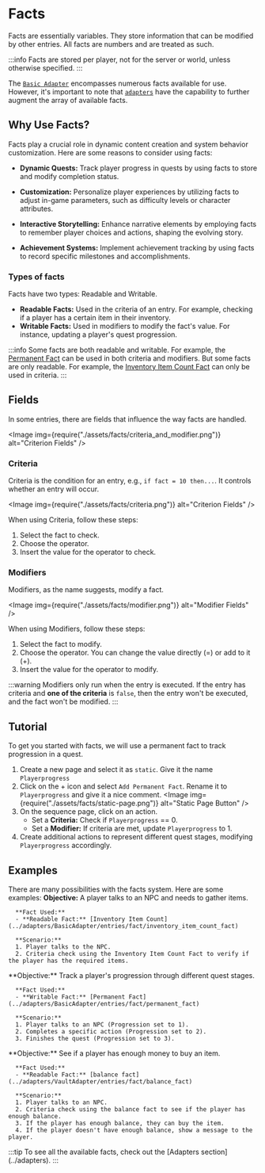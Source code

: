 
# Facts

Facts are essentially variables. They store information that can be modified by other entries. All facts are numbers and are treated as such.

:::info
Facts are stored per player, not for the server or world, unless otherwise specified.
:::

The [`Basic Adapter`](../adapters/BasicAdapter) encompasses numerous facts available for use. However, it's important to note that [`adapters`](adapters) have the capability to further augment the array of available facts.

## Why Use Facts?

Facts play a crucial role in dynamic content creation and system behavior customization. Here are some reasons to consider using facts:

- **Dynamic Quests:** Track player progress in quests by using facts to store and modify completion status.

- **Customization:** Personalize player experiences by utilizing facts to adjust in-game parameters, such as difficulty levels or character attributes.

- **Interactive Storytelling:** Enhance narrative elements by employing facts to remember player choices and actions, shaping the evolving story.

- **Achievement Systems:** Implement achievement tracking by using facts to record specific milestones and accomplishments.

### Types of facts
Facts have two types: Readable and Writable.
- **Readable Facts:** Used in the criteria of an entry. For example, checking if a player has a certain item in their inventory.
- **Writable Facts:** Used in modifiers to modify the fact's value. For instance, updating a player's quest progression.

:::info
Some facts are both readable and writable. For example, the [Permanent Fact](../adapters/BasicAdapter/entries/fact/permanent_fact) can be used in both criteria and modifiers.
But some facts are only readable. For example, the [Inventory Item Count Fact](../adapters/BasicAdapter/entries/fact/inventory_item_count_fact) can only be used in criteria.
:::
## Fields
In some entries, there are fields that influence the way facts are handled.

<Image img={require("./assets/facts/criteria_and_modifier.png")} alt="Criterion Fields" />

### Criteria

Criteria is the condition for an entry, e.g., `if fact = 10 then...`. It controls whether an entry will occur.

<Image img={require("./assets/facts/criteria.png")} alt="Criterion Fields" />

When using Criteria, follow these steps:
1. Select the fact to check.
2. Choose the operator.
3. Insert the value for the operator to check.

### Modifiers

Modifiers, as the name suggests, modify a fact.

<Image img={require("./assets/facts/modifier.png")} alt="Modifier Fields" />

When using Modifiers, follow these steps:
1. Select the fact to modify.
2. Choose the operator. You can change the value directly (=) or add to it (+).
3. Insert the value for the operator to modify.

:::warning
Modifiers only run when the entry is executed.
If the entry has criteria and **one of the criteria** is `false`, then the entry won't be executed, and the fact won't be modified.
:::

## Tutorial
To get you started with facts, we will use a permanent fact to track progression in a quest.

1. Create a new page and select it as `static`. Give it the name `Playerprogress`
2. Click on the + icon and select `Add Permanent Fact`. Rename it to `Playerprogress` and give it a nice comment.
<Image img={require("./assets/facts/static-page.png")} alt="Static Page Button" />
3. On the sequence page, click on an action.
   - Set a **Criteria:** Check if `Playerprogress` == 0.
   - Set a **Modifier:** If criteria are met, update `Playerprogress` to 1.
4. Create additional actions to represent different quest stages, modifying `Playerprogress` accordingly.

## Examples
There are many possibilities with the facts system. Here are some examples:
<Tabs>
   <TabItem value="Gathering Items Quest" label="Gathering Items Quest" default>
      **Objective:** A player talks to an NPC and needs to gather items.

      **Fact Used:**
      - **Readable Fact:** [Inventory Item Count](../adapters/BasicAdapter/entries/fact/inventory_item_count_fact)

      **Scenario:**
      1. Player talks to the NPC.
      2. Criteria check using the Inventory Item Count Fact to verify if the player has the required items.
   </TabItem>
   <TabItem value="Progression Tracking" label="Progression Tracking">
      **Objective:** Track a player's progression through different quest stages.

      **Fact Used:**
      - **Writable Fact:** [Permanent Fact](../adapters/BasicAdapter/entries/fact/permanent_fact)

      **Scenario:**
      1. Player talks to an NPC (Progression set to 1).
      2. Completes a specific action (Progression set to 2).
      3. Finishes the quest (Progression set to 3).
   </TabItem>
   <TabItem value="Balance check" label="Balance check">
      **Objective:** See if a player has enough money to buy an item.

      **Fact Used:**
      - **Readable Fact:** [balance fact](../adapters/VaultAdapter/entries/fact/balance_fact)

      **Scenario:**
      1. Player talks to an NPC.
      2. Criteria check using the balance fact to see if the player has enough balance.
      3. If the player has enough balance, they can buy the item.
      4. If the player doesn't have enough balance, show a message to the player.
   </TabItem>
</Tabs>
:::tip
To see all the available facts, check out the [Adapters section](../adapters).
:::
